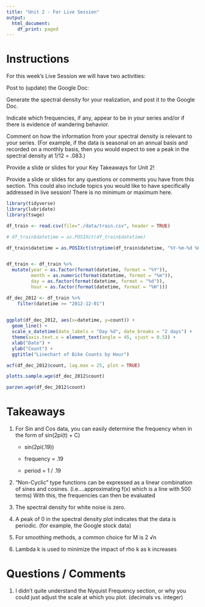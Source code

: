 ```yaml
---
title: "Unit 2 - For Live Session"
output:
  html_document:
    df_print: paged
---
```



# Instructions

For this week's Live Session we will have two activities:

Post to (update) the Google Doc:

Generate the spectral density for your realization, and post it to the Google Doc.

Indicate which frequencies, if any, appear to be in your series and/or if there is evidence of wandering behavior.

Comment on how the information from your spectral density is relevant to your series. (For example, if the data is seasonal on an annual basis and recorded on a monthly basis, then you would expect to see a peak in the spectral density at 1/12 = .083.)

Provide a slide or slides for your Key Takeaways for Unit 2!

Provide a slide or slides for any questions or comments you have from this section. This could also include topics you would like to have specifically addressed in live session! There is no minimum or maximum here.



```r
library(tidyverse)
library(lubridate)
library(tswge)
```



```r
df_train <- read.csv(file="./data/train.csv", header = TRUE)

# df_train$datetime = as.POSIXct(df_train$datetime)

df_train$datetime = as.POSIXct(strptime(df_train$datetime, "%Y-%m-%d %H:%M:%S"))


df_train <- df_train %>%
  mutate(year = as.factor(format(datetime, format = "%Y")), 
         month = as.numeric(format(datetime, format = "%m")), 
         day = as.factor(format(datetime, format = "%d")),
         hour = as.factor(format(datetime, format = "%H")))

```


```r
df_dec_2012 <- df_train %>%
    filter(datetime >= "2012-12-01")
  
```




```r
ggplot(df_dec_2012, aes(x=datetime, y=count)) +
  geom_line() + 
  scale_x_datetime(date_labels = "Day %d", date_breaks = "2 days") + 
  theme(axis.text.x = element_text(angle = 45, vjust = 0.5)) +
  xlab("Date") + 
  ylab("Count") + 
  ggtitle("Linechart of Bike Counts by Hour")
```

```r
acf(df_dec_2012$count, lag.max = 25, plot = TRUE)
```

```r

plotts.sample.wge(df_dec_2012$count)

```

```r

parzen.wge(df_dec_2012$count)

```

# Takeaways

1.  For Sin and Cos data, you can easily determine the frequency when in the form of sin(2pi(t) + C)

    - sin(2pi(.19))

    - frequency = .19
    
    - period = 1 / .19

2.  "Non-Cyclic" type functions can be expressed as a linear combination of sines and cosines.  (i.e....approximating f(x) which is a line with 500 terms)  With this, the frequencies can then be evaluated

3.  The spectral density for white noise is zero.

4.  A peak of 0 in the spectral density plot indicates that the data is periodic.  (for example, the Google stock data)


5.  For smoothing methods, a common choice for M is 2 √n


6.  Lambda k is used to minimize the impact of rho k as k increases


# Questions / Comments

1.  I didn't quite understand the Nyquist Frequency section, or why you could just adjust the scale at which you plot.  (decimals vs. integer)

